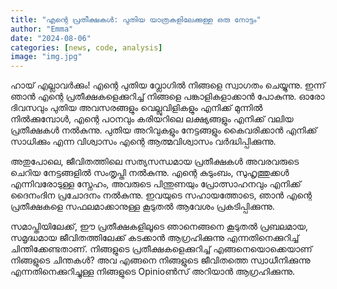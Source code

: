 ```yaml
---
title: "എന്റെ പ്രതീക്ഷകൾ: പുതിയ യാത്രകളിലേക്കുള്ള ഒരു നോട്ടം"
author: "Emma"
date: "2024-08-06"
categories: [news, code, analysis]
image: "img.jpg"
---
```


ഹായ് എല്ലാവർക്കും! എന്റെ പുതിയ വ്ലോഗിൽ നിങ്ങളെ സ്വാഗതം ചെയ്യുന്നു. ഇന്ന് ഞാൻ എന്റെ പ്രതീക്ഷകളെക്കുറിച്ച് നിങ്ങളെ പങ്കാളികളാക്കാൻ പോകുന്നു. ഓരോ ദിവസവും പുതിയ അവസരങ്ങളും വെല്ലുവിളികളും എനിക്ക് മുന്നിൽ നിൽക്കുമ്പോൾ, എന്റെ പഠനവും കരിയറിലെ ലക്ഷ്യങ്ങളും എനിക്ക് വലിയ പ്രതീക്ഷകൾ നൽകുന്നു. പുതിയ അറിവുകളും നേട്ടങ്ങളും കൈവരിക്കാൻ എനിക്ക് സാധിക്കും എന്ന വിശ്വാസം എന്റെ ആത്മവിശ്വാസം വർദ്ധിപ്പിക്കുന്നു.

അതുപോലെ, ജീവിതത്തിലെ സത്യസന്ധമായ പ്രതീക്ഷകൾ അവരവരുടെ ചെറിയ നേട്ടങ്ങളിൽ സംതൃപ്തി നൽകുന്നു. എന്റെ കുടുംബം, സുഹൃത്തുക്കൾ എന്നിവരോടുള്ള സ്നേഹം, അവരുടെ പിന്തുണയും പ്രോത്സാഹനവും എനിക്ക് ദൈനംദിന പ്രചോദനം നൽകുന്നു. ഇവയുടെ സഹായത്തോടെ, ഞാൻ എന്റെ പ്രതീക്ഷകളെ സഫലമാക്കാനുള്ള കൂടുതൽ ആവേശം പ്രകടിപ്പിക്കുന്നു.

സമാപ്തിയിലേക്ക്, ഈ പ്രതീക്ഷകളിലൂടെ ഞാനെങ്ങനെ കൂടുതൽ പ്രബലമായ, സമൃദ്ധമായ ജീവിതത്തിലേക്ക് കടക്കാൻ ആഗ്രഹിക്കുന്നു എന്നതിനെക്കുറിച്ച് ചിന്തിക്കേണ്ടതാണ്. നിങ്ങളുടെ പ്രതീക്ഷകളെക്കുറിച്ച് എങ്ങനെയൊക്കെയാണ് നിങ്ങളുടെ ചിന്തകൾ? അവ എങ്ങനെ നിങ്ങളുടെ ജീവിതത്തെ സ്വാധീനിക്കുന്നു എന്നതിനെക്കുറിച്ചുള്ള നിങ്ങളുടെ Opinioൺസ് അറിയാൻ ആഗ്രഹിക്കുന്നു.







